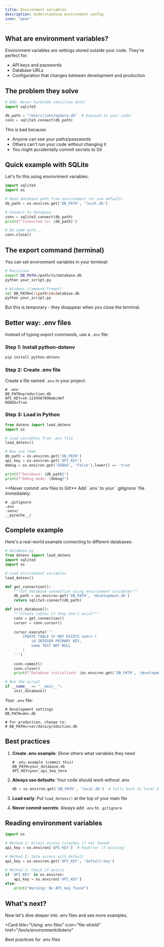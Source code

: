 ```yaml
---
title: Environment variables
description: Understanding environment config
icon: "gear"
---
```


## What are environment variables?

Environment variables are settings stored outside your code. They're perfect for:
- API keys and passwords
- Database URLs
- Configuration that changes between development and production

## The problem they solve

```python
# BAD: Never hardcode sensitive data!
import sqlite3

db_path = "/Users/john/mydata.db"  # Exposed in your code!
conn = sqlite3.connect(db_path)
```

This is bad because:
- Anyone can see your paths/passwords
- Others can't run your code without changing it
- You might accidentally commit secrets to Git

## Quick example with SQLite

Let's fix this using environment variables:

```python
import sqlite3
import os

# Read database path from environment (or use default)
db_path = os.environ.get('DB_PATH', 'local.db')

# Connect to database
conn = sqlite3.connect(db_path)
print(f"Connected to: {db_path}")

# Do some work...
conn.close()
```

## The export command (terminal)

You can set environment variables in your terminal:

```bash
# Mac/Linux
export DB_PATH=/path/to/database.db
python your_script.py

# Windows (Command Prompt)
set DB_PATH=C:\path\to\database.db
python your_script.py
```

But this is temporary - they disappear when you close the terminal.

## Better way: .env files

Instead of typing export commands, use a `.env` file:

### Step 1: Install python-dotenv

```bash
pip install python-dotenv
```

### Step 2: Create .env file

Create a file named `.env` in your project:

```
# .env
DB_PATH=production.db
API_KEY=sk-1234567890abcdef
DEBUG=True
```

### Step 3: Load in Python

```python
from dotenv import load_dotenv
import os

# Load variables from .env file
load_dotenv()

# Now use them
db_path = os.environ.get('DB_PATH')
api_key = os.environ.get('API_KEY')
debug = os.environ.get('DEBUG', 'False').lower() == 'true'

print(f"Database: {db_path}")
print(f"Debug mode: {debug}")
```

<Warning>
  **Never commit .env files to Git!** Add `.env` to your `.gitignore` file immediately:
  
  ```
  # .gitignore
  .env
  .venv/
  __pycache__/
  ```
</Warning>

## Complete example

Here's a real-world example connecting to different databases:

```python
# database.py
from dotenv import load_dotenv
import sqlite3
import os

# Load environment variables
load_dotenv()

def get_connection():
    """Get database connection using environment variables"""
    db_path = os.environ.get('DB_PATH', 'development.db')
    return sqlite3.connect(db_path)

def init_database():
    """Create tables if they don't exist"""
    conn = get_connection()
    cursor = conn.cursor()
    
    cursor.execute('''
        CREATE TABLE IF NOT EXISTS users (
            id INTEGER PRIMARY KEY,
            name TEXT NOT NULL
        )
    ''')
    
    conn.commit()
    conn.close()
    print(f"Database initialized: {os.environ.get('DB_PATH', 'development.db')}")

# Run the script
if __name__ == "__main__":
    init_database()
```

Your `.env` file:
```
# Development settings
DB_PATH=dev.db

# For production, change to:
# DB_PATH=/var/data/production.db
```

## Best practices

1. **Create .env.example**: Show others what variables they need
   ```
   # .env.example (commit this)
   DB_PATH=your_database.db
   API_KEY=your_api_key_here
   ```

2. **Always use defaults**: Your code should work without .env
   ```python
   db = os.environ.get('DB_PATH', 'local.db')  # Falls back to local.db
   ```

3. **Load early**: Put `load_dotenv()` at the top of your main file

4. **Never commit secrets**: Always add `.env` to `.gitignore`

## Reading environment variables

```python
import os

# Method 1: Direct access (crashes if not found)
api_key = os.environ['API_KEY']  # KeyError if missing!

# Method 2: Safe access with default
api_key = os.environ.get('API_KEY', 'default-key')

# Method 3: Check if exists
if 'API_KEY' in os.environ:
    api_key = os.environ['API_KEY']
else:
    print("Warning: No API key found")
```

## What's next?

Now let's dive deeper into .env files and see more examples.

<Card
  title="Using .env files"
  icon="file-shield"
  href="/tools/environment/dotenv"
>
  Best practices for .env files
</Card>